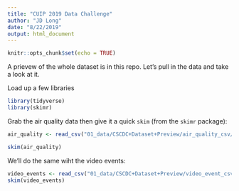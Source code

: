 ```yaml
---
title: "CUIP 2019 Data Challenge"
author: "JD Long"
date: "8/22/2019"
output: html_document
---
```


```r
knitr::opts_chunk$set(echo = TRUE)
```

A prievew of the whole dataset is in this repo. Let's pull in the data and take a look at it. 

Load up a few libraries
```r
library(tidyverse)
library(skimr)
```


Grab the air quality data then give it a quick `skim` (from the `skimr` package):

```r
air_quality <- read_csv("01_data/CSCDC+Dataset+Preview/air_quality_csv/all.csv")

skim(air_quality)
```

We'll do the same wiht the video events:

```r
video_events <- read_csv("01_data/CSCDC+Dataset+Preview/video_event_csv/all.csv")
skim(video_events)
```


